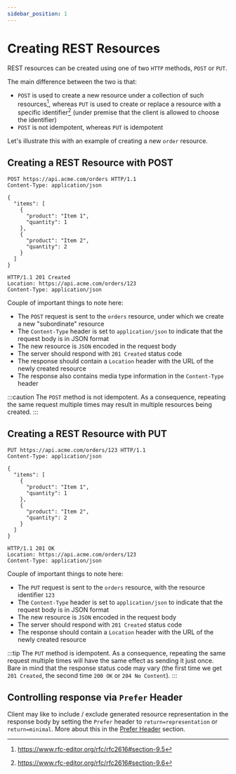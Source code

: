 ```yaml
---
sidebar_position: 1
---
```


# Creating REST Resources

REST resources can be created using one of two `HTTP` methods, `POST` or `PUT`.

The main difference between the two is that:

* `POST` is used to create a new resource under a collection of such resources[^1], whereas `PUT` is used to create or replace a resource with a specific identifier[^2] (under premise that the client is allowed to choose the identifier)
* `POST` is not idempotent, whereas `PUT` is idempotent

Let's illustrate this with an example of creating a new `order` resource.

## Creating a REST Resource with POST

```http
POST https://api.acme.com/orders HTTP/1.1
Content-Type: application/json

{
  "items": [
    {
      "product": "Item 1",
      "quantity": 1
    },
    {
      "product": "Item 2",
      "quantity": 2
    }
  ]
}

HTTP/1.1 201 Created
Location: https://api.acme.com/orders/123
Content-Type: application/json

```

Couple of important things to note here:

* The `POST` request is sent to the `orders` resource, under which we create a new "subordinate" resource
* The `Content-Type` header is set to `application/json` to indicate that the request body is in JSON format
* The new resource is `JSON` encoded in the request body
* The server should respond with `201 Created` status code
* The response should contain a `Location` header with the URL of the newly created resource
* The response also contains media type information in the `Content-Type` header

:::caution
The `POST` method is not idempotent. As a consequence, repeating the same request multiple times may result in multiple resources being created.
:::

## Creating a REST Resource with PUT

```http
PUT https://api.acme.com/orders/123 HTTP/1.1
Content-Type: application/json

{
  "items": [
    {
      "product": "Item 1",
      "quantity": 1
    },
    {
      "product": "Item 2",
      "quantity": 2
    }
  ]
}

HTTP/1.1 201 OK
Location: https://api.acme.com/orders/123
Content-Type: application/json

```

Couple of important things to note here:

* The `PUT` request is sent to the `orders` resource, with the resource identifier `123`
* The `Content-Type` header is set to `application/json` to indicate that the request body is in JSON format
* The new resource is `JSON` encoded in the request body
* The server should respond with `201 Created` status code
* The response should contain a `Location` header with the URL of the newly created resource

:::tip
The `PUT` method is idempotent. As a consequence, repeating the same request multiple times will have
the same effect as sending it just once. Bare in mind that the response status code may vary (the first time
we get `201 Created`, the second time `200 OK` or `204 No Content`).
:::

## Controlling response via `Prefer` Header

Client may like to include / exclude generated resource representation in the response body by setting the `Prefer` header to `return=representation` or `return=minimal`.
More about this in the [Prefer Header](/docs/guidelines/advanced/prefer-header) section.

[^1]: https://www.rfc-editor.org/rfc/rfc2616#section-9.5
[^2]: https://www.rfc-editor.org/rfc/rfc2616#section-9.6
